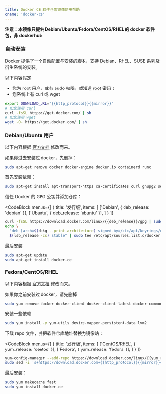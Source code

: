 ```yaml
---
title: Docker CE 软件仓库镜像使用帮助
cname: 'docker-ce'
---
```


**注意：本镜像只提供 Debian/Ubuntu/Fedora/CentOS/RHEL 的 docker 软件包，非 dockerhub**

### 自动安装

Docker 提供了一个自动配置与安装的脚本，支持 Debian、RHEL、SUSE 系列及衍生系统的安装。

以下内容假定

- 您为 root 用户，或有 sudo 权限，或知道 root 密码；
- 您系统上有 curl 或 wget

<CodeBlock>

```bash
export DOWNLOAD_URL="{{http_protocol}}{{mirror}}"
# 如您使用 curl
curl -fsSL https://get.docker.com/ | sh
# 如您使用 wget
wget -O- https://get.docker.com/ | sh
```

</CodeBlock>

### Debian/Ubuntu 用户

以下内容根据 [官方文档](https://docs.docker.com/engine/install/debian/) 修改而来。

如果你过去安装过 docker，先删掉：

```bash
sudo apt-get remove docker docker-engine docker.io containerd runc
```

首先安装依赖：

```bash
sudo apt-get install apt-transport-https ca-certificates curl gnupg2 software-properties-common
```

信任 Docker 的 GPG 公钥并添加仓库：

<CodeBlock
  menus={[
    {
      title: '发行版',
      items: [
        ['Debian', { deb_release: 'debian' }],
        ['Ubuntu', { deb_release: 'ubuntu' }],
      ]
    }
  ]}
>

```bash
curl -fsSL https://download.docker.com/linux/{{deb_release}}/gpg | sudo gpg --dearmor -o /etc/apt/keyrings/docker.gpg
echo \
  "deb [arch=$(dpkg --print-architecture) signed-by=/etc/apt/keyrings/docker.gpg] {{http_protocol}}{{mirror}}/linux/{{deb_release}} \
  $(lsb_release -cs) stable" | sudo tee /etc/apt/sources.list.d/docker.list > /dev/null
```

</CodeBlock>

最后安装

```bash
sudo apt-get update
sudo apt-get install docker-ce
```

### Fedora/CentOS/RHEL

以下内容根据 [官方文档](https://docs.docker.com/engine/install/centos/) 修改而来。

如果你之前安装过 docker，请先删掉

```bash
sudo yum remove docker docker-client docker-client-latest docker-common docker-latest docker-latest-logrotate docker-logrotate docker-engine
```

安装一些依赖

```bash
sudo yum install -y yum-utils device-mapper-persistent-data lvm2
```

下载 repo 文件，并把软件仓库地址替换为镜像站：

<CodeBlock
  menus={[
    {
      title: '发行版',
      items: [
        ['CentOS/RHEL', { yum_release: 'centos' }],
        ['Fedora', { yum_release: 'fedora' }],
      ]
    }
  ]}
>

```bash
yum-config-manager --add-repo https://download.docker.com/linux/{{yum_release}}/docker-ce.repo
sudo sed -i 's+https://download.docker.com+{{http_protocol}}{{mirror}}+' /etc/yum.repos.d/docker-ce.repo
```

</CodeBlock>

最后安装：

```bash
sudo yum makecache fast
sudo yum install docker-ce
```
